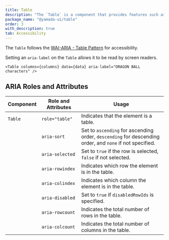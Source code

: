 ```yaml
---
title: Table
description: "The `Table` is a component that provides features such as column sorting, row selection, and click events."
package_name: "@yamada-ui/table"
order: 3
with_description: true
tab: Accessibility
---
```


The `Table` follows the [WAI-ARIA - Table Pattern](https://www.w3.org/WAI/ARIA/apg/patterns/table/) for accessibility.

Setting an `aria-label` on the `Table` allows it to be read by screen readers.

```tsx live=false
<Table columns={columns} data={data} aria-label="DRAGON BALL characters" />
```

## ARIA Roles and Attributes

| Component | Role and Attributes | Usage                                                                                                   |
| --------- | ------------------- | ------------------------------------------------------------------------------------------------------- |
| `Table`   | `role="table"`      | Indicates that the element is a table.                                                                  |
|           | `aria-sort`         | Set to `ascending` for ascending order, `descending` for descending order, and `none` if not specified. |
|           | `aria-selected`     | Set to `true` if the row is selected, `false` if not selected.                                          |
|           | `aria-rowindex`     | Indicates which row the element is in the table.                                                        |
|           | `aria-colindex`     | Indicates which column the element is in the table.                                                     |
|           | `aria-disabled`     | Set to `true` if `disabledRowIds` is specified.                                                         |
|           | `aria-rowcount`     | Indicates the total number of rows in the table.                                                        |
|           | `aria-colcount`     | Indicates the total number of columns in the table.                                                     |
